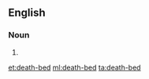 ==English==

===Noun===
{{en-noun}}

# {{alternative spelling of|deathbed|lang=en}}

[[et:death-bed]]
[[ml:death-bed]]
[[ta:death-bed]]